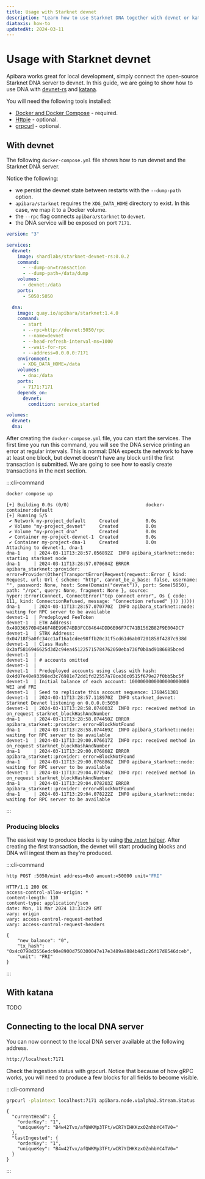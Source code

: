 ```yaml
---
title: Usage with Starknet devnet
description: "Learn how to use Starknet DNA together with devnet or katana for local development."
diataxis: how-to
updatedAt: 2024-03-11
---
```


# Usage with Starknet devnet

Apibara works great for local development, simply connect the open-source
Starknet DNA server to devnet. In this guide, we are going to show how to
use DNA with [devnet-rs](https://github.com/0xSpaceShard/starknet-devnet-rs)
and [katana](https://github.com/dojoengine/dojo/tree/main/crates/katana).

You will need the following tools installed:

- [Docker and Docker Compose](https://docs.docker.com/compose/) - required.
- [Httpie](https://httpie.io/) - optional.
- [grpcurl](https://github.com/fullstorydev/grpcurl) - optional.

## With devnet

The following `docker-compose.yml` file shows how to run devnet and the Starknet DNA
server.

Notice the following:

- we persist the devnet state between restarts with the `--dump-path` option.
- `apibara/starknet` requires the `XDG_DATA_HOME` directory to exist. In this case,
  we map it to a Docker volume.
- the `--rpc` flag connects `apibara/starknet` to `devnet`.
- the DNA service will be exposed on port `7171`.

```yaml [docker-compose.yml]
version: "3"

services:
  devnet:
    image: shardlabs/starknet-devnet-rs:0.0.2
    command:
      - --dump-on=transaction
      - --dump-path=/data/dump
    volumes:
      - devnet:/data
    ports:
      - 5050:5050

  dna:
    image: quay.io/apibara/starknet:1.4.0
    command:
      - start
      - --rpc=http://devnet:5050/rpc
      - --name=devnet
      - --head-refresh-interval-ms=1000
      - --wait-for-rpc
      - --address=0.0.0.0:7171
    environment:
      - XDG_DATA_HOME=/data
    volumes:
      - dna:/data
    ports:
      - 7171:7171
    depends_on:
      devnet:
        condition: service_started

volumes:
  devnet:
  dna:
```

After creating the `docker-compose.yml` file, you can start the services. The
first time you run this command, you will see the DNA service printing an error
at regular intervals. This is normal: DNA expects the network to have at least
one block, but devnet doesn't have any block until the first transaction is
submitted. We are going to see how to easily create transactions in the next section.

:::cli-command

```bash [Terminal]
docker compose up
```

```
[+] Building 0.0s (0/0)                            docker-container:default
[+] Running 5/5
 ✔ Network my-project_default     Created          0.0s
 ✔ Volume "my-project_devnet"     Created          0.0s
 ✔ Volume "my-project_dna"        Created          0.0s
 ✔ Container my-project-devnet-1  Created          0.0s
 ✔ Container my-project-dna-1     Created          0.0s
Attaching to devnet-1, dna-1
dna-1     | 2024-03-11T13:28:57.056892Z  INFO apibara_starknet::node: starting starknet node
dna-1     | 2024-03-11T13:28:57.070684Z ERROR apibara_starknet::provider: error=Provider(Other(TransportError(Reqwest(reqwest::Error { kind: Request, url: Url { scheme: "http", cannot_be_a_base: false, username: "", password: None, host: Some(Domain("devnet")), port: Some(5050), path: "/rpc", query: None, fragment: None }, source: hyper::Error(Connect, ConnectError("tcp connect error", Os { code: 111, kind: ConnectionRefused, message: "Connection refused" })) }))))
dna-1     | 2024-03-11T13:28:57.070770Z  INFO apibara_starknet::node: waiting for RPC server to be available
devnet-1  | Predeployed FeeToken
devnet-1  | ETH Address: 0x49D36570D4E46F48E99674BD3FCC84644DDD6B96F7C741B1562B82F9E004DC7
devnet-1  | STRK Address: 0x04718f5a0fc34cc1af16a1cdee98ffb20c31f5cd61d6ab07201858f4287c938d
devnet-1  | Class Hash: 0x3af5816946625d3d2c94ea451225715784762050eba736f0b0ad9186685bced
devnet-1  |
devnet-1  | # accounts omitted
devnet-1  |
devnet-1  | Predeployed accounts using class with hash: 0x4d07e40e93398ed3c76981e72dd1fd22557a78ce36c0515f679e27f0bb5bc5f
devnet-1  | Initial balance of each account: 1000000000000000000000 WEI and FRI
devnet-1  | Seed to replicate this account sequence: 1768451381
devnet-1  | 2024-03-11T13:28:57.118970Z  INFO starknet_devnet: Starknet Devnet listening on 0.0.0.0:5050
devnet-1  | 2024-03-11T13:28:58.074003Z  INFO rpc: received method in on_request starknet_blockHashAndNumber
dna-1     | 2024-03-11T13:28:58.074450Z ERROR apibara_starknet::provider: error=BlockNotFound
dna-1     | 2024-03-11T13:28:58.074469Z  INFO apibara_starknet::node: waiting for RPC server to be available
devnet-1  | 2024-03-11T13:29:00.076617Z  INFO rpc: received method in on_request starknet_blockHashAndNumber
dna-1     | 2024-03-11T13:29:00.076868Z ERROR apibara_starknet::provider: error=BlockNotFound
dna-1     | 2024-03-11T13:29:00.076886Z  INFO apibara_starknet::node: waiting for RPC server to be available
devnet-1  | 2024-03-11T13:29:04.077946Z  INFO rpc: received method in on_request starknet_blockHashAndNumber
dna-1     | 2024-03-11T13:29:04.078203Z ERROR apibara_starknet::provider: error=BlockNotFound
dna-1     | 2024-03-11T13:29:04.078222Z  INFO apibara_starknet::node: waiting for RPC server to be available
```

:::

### Producing blocks

The easiest way to produce blocks is by using [the `/mint`
helper](https://github.com/0xSpaceShard/starknet-devnet-rs?tab=readme-ov-file#mint-token).
After creating the first transaction, the devnet will start producing blocks and
DNA will ingest them as they're produced.

:::cli-command

```bash [Terminal]
http POST :5050/mint address=0x0 amount:=50000 unit="FRI"
```

```
HTTP/1.1 200 OK
access-control-allow-origin: *
content-length: 110
content-type: application/json
date: Mon, 11 Mar 2024 13:33:29 GMT
vary: origin
vary: access-control-request-method
vary: access-control-request-headers

{
    "new_balance": "0",
    "tx_hash": "0x4c0798d3556edc90e8900d750300047e17e3489a9884b4d1c26f17d8546dceb",
    "unit": "FRI"
}
```

:::

## With katana

TODO

## Connecting to the local DNA server

You can now connect to the local DNA server available at the following address.

```txt
http://localhost:7171
```

Check the ingestion status with grpcurl. Notice that because of how gRPC works,
you will need to produce a few blocks for all fields to become visible.

:::cli-command

```bash [Terminal]
grpcurl -plaintext localhost:7171 apibara.node.v1alpha2.Stream.Status
```

```
{
  "currentHead": {
    "orderKey": "1",
    "uniqueKey": "B4w42Tvx/afQWKMp3TFt/wCR7YIHKKzxOZnhbYC4TV0="
  },
  "lastIngested": {
    "orderKey": "1",
    "uniqueKey": "B4w42Tvx/afQWKMp3TFt/wCR7YIHKKzxOZnhbYC4TV0="
  }
}
```

:::
